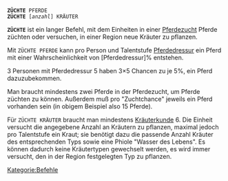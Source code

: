<tt>'''ZÜCHTE''' PFERDE<br/>
'''ZÜCHTE''' [''anzahl''] KRÄUTER</tt>

<tt>'''ZÜCHTE'''</tt> ist ein langer Befehl, mit dem Einheiten in einer [[Andere Gebäude#Pferdezucht|Pferdezucht]] Pferde züchten oder versuchen, in einer Region neue Kräuter zu pflanzen.

Mit <tt>ZÜCHTE PFERDE</tt> kann pro Person und Talentstufe [[Liste der Talente|Pferdedressur]] ein Pferd mit einer Wahrscheinlichkeit von [Pferdedressur]% entstehen.

3 Personen mit Pferdedressur 5 haben 3×5 Chancen zu je 5%, ein Pferd dazuzubekommen. 

Man braucht mindestens zwei Pferde in der Pferdezucht, um Pferde züchten zu können. Außerdem muß pro "Zuchtchance" jeweils ein Pferd vorhanden sein (in obigem Beispiel also 15 Pferde).

Für <tt>ZÜCHTE KRÄUTER</tt> braucht man mindestens [[Liste der Talente|Kräuterkunde]] 6. Die Einheit versucht die angegebene Anzahl an Kräutern zu pflanzen, maximal jedoch pro Talentstufe ein Kraut; sie benötigt dazu die passende Anzahl Kräuter des entsprechenden Typs sowie eine Phiole "Wasser des Lebens". Es können dadurch keine Kräutertypen gewechselt werden, es wird immer versucht, den in der Region festgelegten Typ zu pflanzen.

{{Geruecht|author=Xolgrim|text=Angeblich funktioniert das Züchten von Kräutern auch mit dem Befehl ZÜCHTE BLUMEN.}}

[[Kategorie:Befehle]]